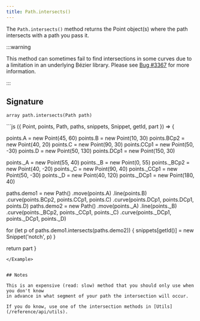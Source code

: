 ```yaml
---
title: Path.intersects()
---
```


The `Path.intersects()` method returns the Point object(s) where the path
intersects with a path you pass it.

:::warning

This method can sometimes fail to find intersections in some curves
due to a limitation in an underlying Bézier library.
Please see [Bug #3367](https://github.com/freesewing/freesewing/issues/3367)
for more information.

:::

## Signature

```
array path.intersects(Path path)
```


<Example caption="Example of the Path.intersects() method">
```js
({ Point, points, Path, paths, snippets, Snippet, getId, part }) => {

  points.A = new Point(45, 60)
  points.B = new Point(10, 30)
  points.BCp2 = new Point(40, 20)
  points.C = new Point(90, 30)
  points.CCp1 = new Point(50, -30)
  points.D = new Point(50, 130)
  points.DCp1 = new Point(150, 30)

  points._A = new Point(55, 40)
  points._B = new Point(0, 55)
  points._BCp2 = new Point(40, -20)
  points._C = new Point(90, 40)
  points._CCp1 = new Point(50, -30)
  points._D = new Point(40, 120)
  points._DCp1 = new Point(180, 40)

  paths.demo1 = new Path()
    .move(points.A)
    .line(points.B)
    .curve(points.BCp2, points.CCp1, points.C)
    .curve(points.DCp1, points.DCp1, points.D)
  paths.demo2 = new Path()
    .move(points._A)
    .line(points._B)
    .curve(points._BCp2, points._CCp1, points._C)
    .curve(points._DCp1, points._DCp1, points._D)

  for (let p of paths.demo1.intersects(paths.demo2)) {
    snippets[getId()] = new Snippet('notch', p)
  }

  return part
}
```
</Example>


## Notes

This is an expensive (read: slow) method that you should only use when you don't know
in advance in what segment of your path the intersection will occur.

If you do know, use one of the intersection methods in [Utils](/reference/api/utils).
